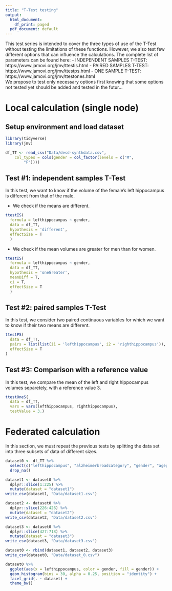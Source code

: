 ```yaml
---
title: "T-Test testing"
output:
  html_document:
    df_print: paged
  pdf_document: default
---
```



This test series is intended to cover the three types of use of the T-Test without testing the limitations of these functions. However, we also test few different options that can influence the calculations. 
The complete list of parameters can be found here:
- INDEPENDENT SAMPLES T-TEST: https://www.jamovi.org/jmv/ttestis.html 
- PAIRED SAMPLES T-TEST: https://www.jamovi.org/jmv/ttestps.html
- ONE SAMPLE T-TEST: https://www.jamovi.org/jmv/ttestones.html
<br>
We propose to test only necessary options first knowing that some options not tested yet should be added and tested in the futur...

# Local calculation (single node)

## Setup environment and load dataset

```r
library(tidyverse)
library(jmv)

df_TT <- read_csv("Data/desd-synthdata.csv", 
    col_types = cols(gender = col_factor(levels = c("M", 
        "F"))))
```


## Test #1: independent samples T-Test
In this test, we want to know if the volume of the female's left hippocampus is different from that of the male. 

- We check if the means are different.

```r
ttestIS(
  formula = lefthippocampus ~ gender, 
  data = df_TT,
  hypothesis = 'different',
  effectSize = T
  )
```


- We check if the mean volumes are greater for men than for women.

```r
ttestIS(
  formula = lefthippocampus ~ gender, 
  data = df_TT,
  hypothesis = 'oneGreater',
  meanDiff = T,
  ci = T,
  effectSize = T
  )
```



## Test #2: paired samples T-Test
In this test, we consider two paired continuous variables for which we want to know if their two means are different.

```r
ttestPS(
  data = df_TT, 
  pairs = list(list(i1 = 'lefthippocampus', i2 = 'righthippocampus')),
  effectSize = T
)
```

## Test #3: Comparison with a reference value
In this test, we compare the mean of the left and right hippocampus volumes separetely, with a reference value 3. 

```r
ttestOneS(
  data = df_TT, 
  vars = vars(lefthippocampus, righthippocampus),
  testValue = 3.)
```

# Federated calculation

In this section, we must repeat the previous tests by splitting the data set into three subsets of data of different sizes.



```r
dataset0 <- df_TT %>%
  select(c("lefthippocampus", "alzheimerbroadcategory", "gender", "agegroup")) %>%
  drop_na() 

dataset1 <- dataset0 %>%
  dplyr::slice(1:225) %>%
  mutate(dataset = "dataset1")
write_csv(dataset1, "Data/dataset1.csv")

dataset2 <- dataset0 %>%
  dplyr::slice(226:426) %>%
  mutate(dataset = "dataset2")
write_csv(dataset2, "Data/dataset2.csv")

dataset3 <- dataset0 %>%
  dplyr::slice(427:718) %>%
  mutate(dataset = "dataset3")
write_csv(dataset3, "Data/dataset3.csv")

dataset0 <- rbind(dataset1, dataset2, dataset3)
write_csv(dataset0, "Data/dataset_0.csv")

dataset0 %>%
  ggplot(aes(x = lefthippocampus, color = gender, fill = gender)) + 
  geom_histogram(bins = 30, alpha = 0.25, position = "identity") + 
  facet_grid(. ~ dataset) +
  theme_bw() 
```







